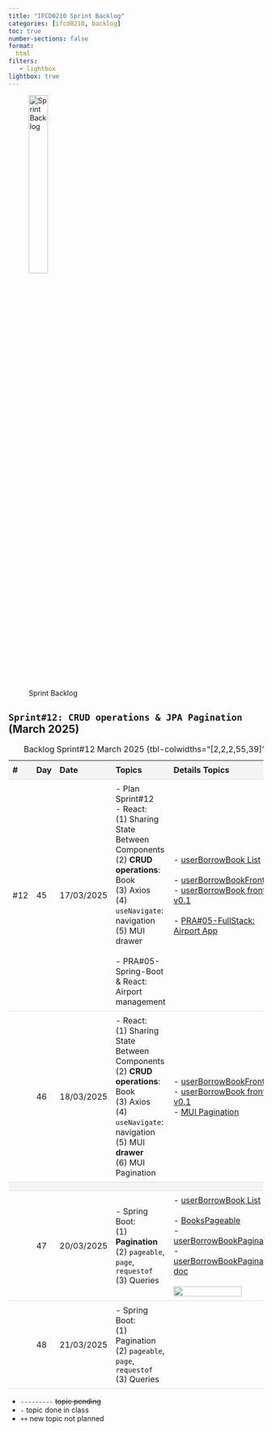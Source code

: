 ```yaml
---
title: "IFCD0210 Sprint Backlog"
categories: [ifcd0210, backlog]
toc: true
number-sections: false
format:
  html
filters:
   - lightbox
lightbox: true
---
```


<style>

.heatMap th { background:  #f4f4f4;}
tr:nth-child(3) {background-color: #f4f4f4;}
th, td {
  padding: 8px;
  text-align: left;
  border-bottom: 1px solid #ddd;
}

tr:hover {background-color:  #f4f4f4;}

</style>

![Sprint Backlog](/images/home/backlog.jpg){width="30%"}

<div class="heatMap">

::: {.column-page-right}


##  ``Sprint#12: CRUD operations & JPA Pagination`` (March 2025)

| # | Day | Date | Topics |  Details Topics |
| -- | -- | -- | -- | -- |
| #12 | 45 | 17/03/2025 | - Plan Sprint#12 </br> - React:</br>  (1) Sharing State Between Components  </br>   (2)  **CRUD operations**: Book </br>  (3) Axios </br>(4) `useNavigate`: navigation </br> (5) MUI drawer</br></BR> - PRA#05-Spring-Boot & React: Airport management | - [userBorrowBook List](https://github.com/stars/AlbertProfe/lists/userborrowbook){.external target='_blank'} </br></br> - [userBorrowBookFront](https://github.com/AlbertProfe/userBorrowBookFront){.external target='_blank'} </br>- [userBorrowBook front v0.1](https://github.com/AlbertProfe/userBorrowBookFront/blob/master/docs/userBorrowBookFront-v0.1.md){.external target='_blank'} </br> </br> - [PRA#05-FullStack: Airport App](https://albertprofe.dev/ifcd0210-25/labs-ifcd0210-25/PRA-05-FullStack-v0.1.html){.external target='_blank'} |
| | 46 | 18/03/2025 | - React:</br>  (1) Sharing State Between Components  </br>   (2)  **CRUD operations**: Book </br>  (3) Axios </br>(4) `useNavigate`: navigation </br> (5) MUI **drawer**</br> (6) MUI Pagination | - [userBorrowBookFront](https://github.com/AlbertProfe/userBorrowBookFront){.external target='_blank'} </br>- [userBorrowBook front v0.1](https://github.com/AlbertProfe/userBorrowBookFront/blob/master/docs/userBorrowBookFront-v0.1.md){.external target='_blank'} </br> - [MUI Pagination](https://mui.com/material-ui/react-pagination/?srsltid=AfmBOoouts6xZIchwE6a0G-YInc8ZzJ9Cjn9JPo1PIrEqQFC66GkSivW){.external target='_blank'} |
| |
| | 47 | 20/03/2025 | - Spring Boot: </br> (1) **Pagination** </br> (2) `pageable`, `page`, `requestof`</br> (3) Queries | - [userBorrowBook List](https://github.com/stars/AlbertProfe/lists/userborrowbook){.external target='_blank'} </br></br>  - [BooksPageable](https://github.com/AlbertProfe/BooksPageable){.external target='_blank'} </br> - [userBorrowBookPagination](https://github.com/AlbertProfe/userBorrowBookPagination){.external target='_blank'}</br> - [userBorrowBookPagination: doc](https://github.com/AlbertProfe/userBorrowBookPagination/blob/master/docs/pagination.md){.external target='_blank'} </br></br> ![](/images/ifcd0210-25/pagination.jpg){.lightbox width=80% fig-align="center"} |
| | 48 | 21/03/2025 | - Spring Boot: </br> (1) Pagination  </br> (2) `pageable`, `page`, `requestof`</br> (3) Queries   | |
: Backlog Sprint#12 March 2025 {tbl-colwidths="[2,2,2,55,39]"}
:::

</div>

::: {.callout-note}
- `---------` <s>topic pending</s>
- `-` topic done in class
- `++` new topic not planned
:::



